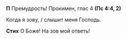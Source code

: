 **П** Премудрость! Прокимен, глас 4 **(Пс 4:4, 2)**

Когда я зову, / слышит меня Господь.

**Стих** О Боже! На зов мой ответь!
